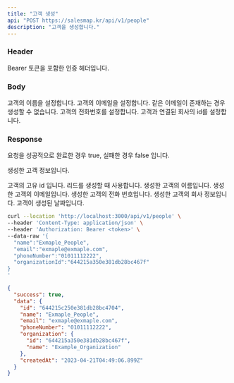 ```yaml
---
title: "고객 생성"
api: "POST https://salesmap.kr/api/v1/people"
description: "고객을 생성합니다."
---
```


### Header

<ParamField header="Authorization" type="string" required="true">
  Bearer 토큰을 포함한 인증 헤더입니다.
</ParamField>

### Body

<ParamField body="name" type="string" required="true">
  고객의 이름을 설정합니다.
</ParamField>

<ParamField body="email" type="string">
  고객의 이메일을 설정합니다. 같은 이메일이 존재하는 경우 생성할 수 없습니다.
</ParamField>

<ParamField body="phoneNumber" type="string">
  고객의 전화번호를 설정합니다.
</ParamField>

<ParamField body="organizationId" type="string">
  고객과 연결된 회사의 id를 설정합니다.
</ParamField>

### Response

<ResponseField name="success" type="boolean">
  요청을 성공적으로 완료한 경우 true, 실패한 경우 false 입니다.
</ResponseField>

<ResponseField name="data" type="object">

  생성한 고객 정보입니다.

<Expandable title="고객 정보 데이터">

<ResponseField name="id" type="string">
  고객의 고유 id 입니다. 리드를 생성할 때 사용합니다.
</ResponseField>

<ResponseField name="name" type="string">
  생성한 고객의 이름입니다.
</ResponseField>

<ResponseField name="email" type="string">
  생성한 고객의 이메일입니다.
</ResponseField>

<ResponseField name="phoneNumber" type="string">
  생성한 고객의 전화 번호입니다.
</ResponseField>

<ResponseField name="organization" type="string">
  생성한 고객의 회사 정보입니다.
</ResponseField>

<ResponseField name="createdAt" type="date">
  고객이 생성된 날짜입니다.
</ResponseField>

</Expandable>

</ResponseField>

<RequestExample>

```bash Example Request
curl --location 'http://localhost:3000/api/v1/people' \
--header 'Content-Type: application/json' \
--header 'Authorization: Bearer <token>' \
--data-raw '{
  "name":"Exmaple_People",
  "email":"exmaple@exmaple.com",
  "phoneNumber":"01011112222",
  "organizationId":"644215a350e381db28bc467f"
}
'
```

</RequestExample>

<ResponseExample>

```json Response
{
  "success": true,
  "data": {
    "id": "644215c250e381db28bc4704",
    "name": "Exmaple_People",
    "email": "exmaple@exmaple.com",
    "phoneNumber": "01011112222",
    "organization": {
      "id": "644215a350e381db28bc467f",
      "name": "Example_Organization"
    },
    "createdAt": "2023-04-21T04:49:06.899Z"
  }
}
```

</ResponseExample>
